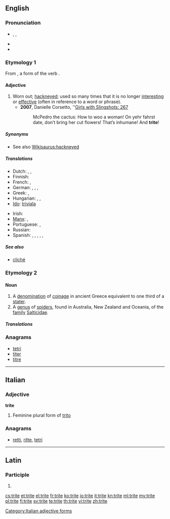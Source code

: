 ==English==

===Pronunciation===
* {{enPR|trīt}}, {{IPA|/traɪt/}}, {{SAMPA|/traIt/}}
* {{audio|en-us-trite.ogg|Audio (US)}}
* {{rhymes|aɪt}}

===Etymology 1===
From {{etyl|la}} {{term|tritus|lang=la}}, a form of the verb {{term|terere||to rub or wear|lang=la}}.

====Adjective====
{{en-adj|trit|er}}

# Worn out; [[hackneyed]]; used so many times that it is no longer [[interesting]] or [[effective]] (often in reference to a word or phrase).
#* '''2007''', Danielle Corsetto, ''[http://www.daniellecorsetto.com/archive.php?today=630&comic=267 Girls with Slingshots: 267]
#*: McPedro the cactus: How to woo a woman!  On yehr fahrst date, don’t bring her cut flowers!  That’s inhumane!  And '''trite'''!

=====Synonyms=====
* See also [[Wikisaurus:hackneyed]]

=====Translations=====
{{trans-top|worn out; hackneyed; used so many times that it is no longer interesting or effective}}
* Dutch: {{t+|nl|versleten}}, {{t+|nl|afgezaagd}}, {{t-|nl|banaal}}
* Finnish: {{t-|fi|kulunut}}
* French: {{t+|fr|banal}}, {{t+|fr|trivial}}
* German: {{t|de|banal}}, {{t|de|platt}}, {{t|de|nichtssagend}}, {{t|de|abgedroschen}}
* Greek: {{t|el|τετριμμένος|m|tr=tetrimménos|sc=Grek}}, {{t|el|κοινότοπος|m|tr=koinótopos|sc=Grek}}
* Hungarian: {{t|hu|elkoptatott}}, {{t|hu|elcsépelt}}, {{t+|hu|banális}}
* [[Ido]]: [[triviala]]
{{trans-mid}}
* Irish: {{t|ga|seanchaite}}
* [[Manx]]: {{t|gv|ceaut}}, {{t|gv|shenn-cheaut}}
* Portuguese: {{t+|pt|gasto}}, {{t+|pt|banal}}
* Russian: {{t|ru|банальный|tr=banál’nyj|sc=Cyrl}}
* Spanish: {{t-|es|manido}}, {{t-|es|trillado}}, {{t+|es|cliché}}, {{t-|es|tópico}}, {{t-|es|lugar común}}, {{t|es|trivial}}
{{trans-bottom}}

=====See also=====
* [[cliché]]

===Etymology 2===
{{etystub}}

{{wikipedia|Trite (genus)}}

====Noun====
{{en-noun|-}}

# A [[denomination]] of [[coinage]] in ancient Greece equivalent to one third of a [[stater]].
# A [[genus]] of [[spider]]s, found in Australia, New Zealand and Oceania, of the [[family]] [[Salticidae]].

=====Translations=====
{{trans-top|denomination of ancient Greek coinage}}
{{trans-mid}}
{{trans-bottom}}

{{trans-top|spider genus}}
{{trans-mid}}
{{trans-bottom}}

===Anagrams===
* [[tetri#English|tetri]]
* [[titer#English|titer]]
* [[titre#English|titre]]

----

==Italian==

===Adjective===
'''trite''' {{f}}

# Feminine plural form of [[trito]]

===Anagrams===
* [[retti#Italian|retti]], [[ritte#Italian|ritte]], [[tetri#Italian|tetri]]

[[Category:Italian adjective forms]]

----

==Latin==

===Participle===
{{la-part-form|trīte}}

# {{inflection of|tritus|trītus|voc|m|s|lang=la}}

[[cs:trite]]
[[et:trite]]
[[el:trite]]
[[fr:trite]]
[[ko:trite]]
[[io:trite]]
[[it:trite]]
[[kn:trite]]
[[ml:trite]]
[[my:trite]]
[[pl:trite]]
[[fi:trite]]
[[sv:trite]]
[[te:trite]]
[[th:trite]]
[[vi:trite]]
[[zh:trite]]